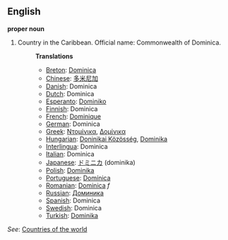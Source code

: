 ==English==

'''proper noun'''

# Country in the Caribbean. Official name: Commonwealth of Dominica.
#:'''Translations'''
#:*[[Breton]]: [[Dominica]]
#:*[[Chinese]]: [[多米尼加]]
#:*[[Danish]]: Dominica
#:*[[Dutch]]: Dominica
#:*[[Esperanto]]: [[Dominiko]]
#:*[[Finnish]]: Dominica
#:*[[French]]: [[Dominique]]
#:*[[German]]: Dominica
#:*[[Greek]]: [[Ντομίνικα]], [[Δομίνικα]]
#:*[[Hungarian]]: [[Doninikai Közösség]], [[Dominika]]
#:*[[Interlingua]]: Dominica
#:*[[Italian]]: Dominica
#:*[[Japanese]]: [[ドミニカ]] (dominika)
#:*[[Polish]]: [[Dominika]]
#:*[[Portuguese]]: [[Domínica]]
#:*[[Romanian]]: [[Dominica]] ''f''
#:*[[Russian]]: [[Доминика]]
#:*[[Spanish]]: Dominica
#:*[[Swedish]]: Dominica
#:*[[Turkish]]: [[Dominika]]

''See'': [[Countries of the world]]